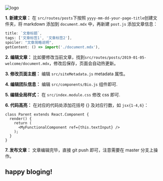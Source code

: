 
<div className={styles["Welcome"]}>

<div className={styles["logo"]}>
  <img src={reactLogo} className={styles["logo-react"]} alt="logo" />
</div>

**1. 新建文章：** 在 `src/routes/posts`下按照 `yyyy-mm-dd-your-page-title`创建文件夹，将 markdown 添加到 `document.mdx` 中，再新建 `post.js` 添加文章信息：

```jsx
title: `文章标题`,
tags: ['文章标签1', '文章标签2'],
spoiler: "文章简略说明",
getContent: () => import('./document.mdx'),
```

**2. 编辑文章：** 比如要修改当前文章，找到`src/routes/posts/2019-01-05-welcome/document.mdx`，修改后保存，页面会自动热更新。

**3. 修改页面主题：** 编辑 `src/siteMetadata.js` metadata 属性。

**4. 编辑团队信息：** 编辑 `src/components/Bio.js` 组件即可.

**5. 编辑全局样式：** 在 `src/index.module.css` 修改 css 即可.

**6. 代码高亮：** 在对应的代码处添加花括号 {} 及对应行数，如 `jsx{1-4,6}`：

```jsx{1-4,6}
class Parent extends React.Component {
  render() {
    return (
      <MyFunctionalComponent ref={this.textInput} />
    );
  }
}

```

**7. 发布文章：** 文章编辑完毕，直接 git push 即可，注意需要在 master 分支上操作。


## happy bloging!

</div>